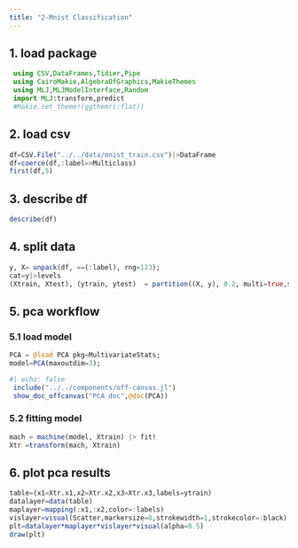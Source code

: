 ```yaml
---
title: "2-Mnist Classification"
---
```




## 1. load package
```julia
 using CSV,DataFrames,Tidier,Pipe
 using CairoMakie,AlgebraOfGraphics,MakieThemes
 using MLJ,MLJModelInterface,Random
 import MLJ:transform,predict
 #Makie.set_theme!(ggthemr(:flat))

```

## 2. load csv
```julia

df=CSV.File("../../data/mnist_train.csv")|>DataFrame
df=coerce(df,:label=>Multiclass)
first(df,5)
```

## 3. describe df
```julia
describe(df)
```

## 4. split data
```julia
y, X= unpack(df, ==(:label), rng=123);
cat=y|>levels
(Xtrain, Xtest), (ytrain, ytest)  = partition((X, y), 0.2, multi=true,shuffle=true)
```

## 5. pca workflow
### 5.1 load model
```julia
PCA = @load PCA pkg=MultivariateStats;
model=PCA(maxoutdim=3);
```
```julia
#| echo: false
 include("../../components/off-canvas.jl")
 show_doc_offcanvas("PCA doc",@doc(PCA))

```

### 5.2 fitting model
```julia
mach = machine(model, Xtrain) |> fit!
Xtr =transform(mach, Xtrain)
```

## 6. plot pca results
```julia
table=(x1=Xtr.x1,x2=Xtr.x2,x3=Xtr.x3,labels=ytrain)
datalayer=data(table)
maplayer=mapping(:x1,:x2,color=:labels)
vislayer=visual(Scatter,markersize=8,strokewidth=1,strokecolor=:black)
plt=datalayer*maplayer*vislayer*visual(alpha=0.5)
draw(plt)
```

